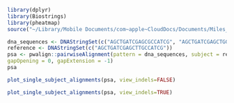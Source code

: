 ```r
library(dplyr)
library(Biostrings)
library(pheatmap)
source("~/Library/Mobile Documents/com~apple~CloudDocs/Documents/Miles_Lab/Visualize_pairwise_alginments/plot_alignments.R")
```

```r
dna_sequences <- DNAStringSet(c("AGCTGATCGAGCGCCATCG", "AGCTGATCGAGCTGGCTTGCCATCG", "AGCTGATCGAGTCGACTTGCCATCG"))
reference <- DNAStringSet(c("AGCTGATCGAGCTTGCCATCG"))
psa <- pwalign::pairwiseAlignment(pattern = dna_sequences, subject = reference,
gapOpening = 0, gapExtension = -1)
psa 
```

```r
plot_single_subject_alignments(psa, view_indels=FALSE)
```


```r
plot_single_subject_alignments(psa, view_indels=TRUE)
```

